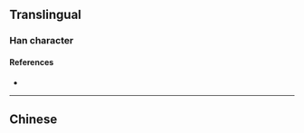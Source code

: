 {{also|棖}}
{{character info/new}}
==Translingual==

===Han character===
{{Han char|rn=75|rad=木|as=04|sn=8|four=|canj=DPO|ids=⿰木长}}

====References====
* {{Han ref|kx=0517.011|hdz=21171.020|uh=67A8|ud=26536}}

----

==Chinese==
{{zh-see|棖}}